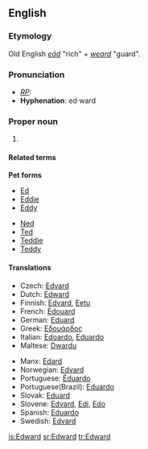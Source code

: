 ==English==
{{wikipedia}}
===Etymology===
Old English ''[[ead|eād]]'' "rich" + ''[[weard]]'' "guard".

===Pronunciation===
* ''[[RP]]:'' {{IPA|/'edwəd/}}
* '''Hyphenation''': ed&middot;ward

===Proper noun===
{{en-proper noun}}

# {{given name|male}}

====Related terms====
'''Pet forms'''
{{top2}}
*[[Ed]]
*[[Eddie]]
*[[Eddy]]
{{mid2}}
*[[Ned]]
*[[Ted]]
*[[Teddie]]
*[[Teddy]]
{{bottom2}}

====Translations====
{{trans-top|male given name}}<!-- origin? -->
*Czech: [[Edvard]] 
*Dutch: [[#Dutch|Edward]] 
*Finnish: [[Edvard]], [[Eetu]]
*French: [[Édouard]] 
*German: [[Eduard]] 
*Greek: [[Εδουάρδος]]
*Italian: [[Edoardo]], [[Eduardo]]  
*Maltese: [[Dwardu]]
{{trans-mid}}
*Manx: [[Edard]]
*Norwegian: [[Edvard]]
*Portuguese: [[Éduardo]] 
*Portuguese(Brazil): [[Eduardo]] 
*Slovak: [[Eduard#Slovak|Eduard]] 
*Slovene: [[Edvard]], [[Edi]], [[Edo]]
*Spanish: [[Eduardo]] 
*Swedish: [[Edvard]]
{{trans-bottom}}


[[is:Edward]]
[[sr:Edward]]
[[tr:Edward]]